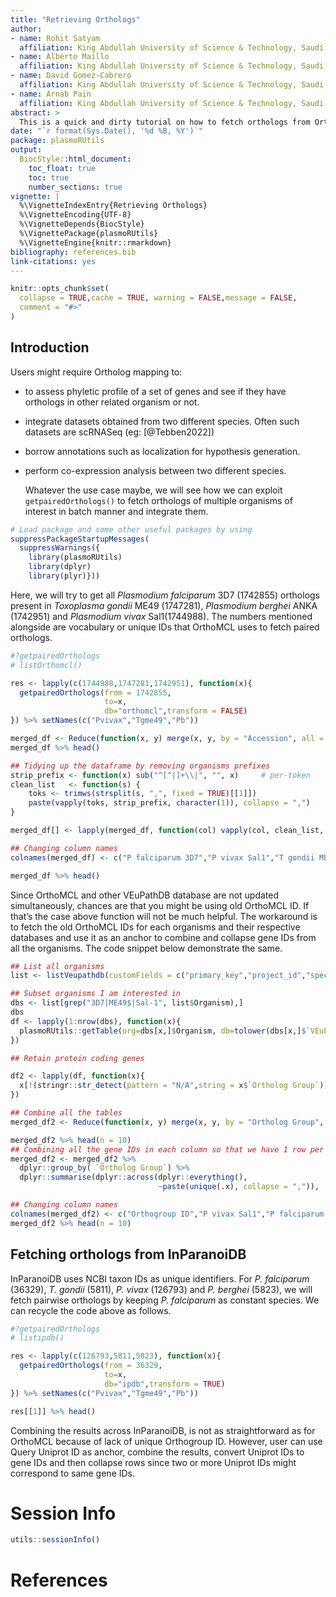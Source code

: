 ---
title: "Retrieving Orthologs"
author:
- name: Rohit Satyam
  affiliation: King Abdullah University of Science & Technology, Saudi Arabia
- name: Alberto Maillo
  affiliation: King Abdullah University of Science & Technology, Saudi Arabia
- name: David Gomez-Cabrero
  affiliation: King Abdullah University of Science & Technology, Saudi Arabia
- name: Arnab Pain
  affiliation: King Abdullah University of Science & Technology, Saudi Arabia
abstract: >
  This is a quick and dirty tutorial on how to fetch orthologs from OrthoMCL and InparanoiDB databases.
date: "`r format(Sys.Date(), '%d %B, %Y')`"
package: plasmoRUtils
output: 
  BiocStyle::html_document:
    toc_float: true
    toc: true
    number_sections: true
vignette: |
  %\VignetteIndexEntry{Retrieving Orthologs}
  %\VignetteEncoding{UTF-8}
  %\VignetteDepends{BiocStyle}
  %\VignettePackage{plasmoRUtils}
  %\VignetteEngine{knitr::rmarkdown}
bibliography: references.bib
link-citations: yes
---

```{r, include = FALSE}
knitr::opts_chunk$set(
  collapse = TRUE,cache = TRUE, warning = FALSE,message = FALSE,
  comment = "#>"
)
```

## Introduction

Users might require Ortholog mapping to:

-   to assess phyletic profile of a set of genes and see if they have orthologs in other related organism or not.

-   integrate datasets obtained from two different species. Often such datasets are scRNASeq (eg: [@Tebben2022])

-   borrow annotations such as localization for hypothesis generation.

-   perform co-expression analysis between two different species.

    Whatever the use case maybe, we will see how we can exploit `getpairedOrthologs()` to fetch orthologs of multiple organisms of interest in batch manner and integrate them.

```{r setup}
# Load package and some other useful packages by using
suppressPackageStartupMessages(
  suppressWarnings({
    library(plasmoRUtils)
    library(dplyr)
    library(plyr)}))
```

Here, we will try to get all *Plasmodium falciparum* 3D7 (1742855) orthologs present in *Toxoplasma gondii* ME49 (1747281), *Plasmodium berghei* ANKA (1742951) and *Plasmodium vivax* Sal1(1744988). The numbers mentioned alongside are vocabulary or unique IDs that OrthoMCL uses to fetch paired orthologs.

```{r}
#?getpairedOrthologs
# listOrthomcl()

res <- lapply(c(1744988,1747281,1742951), function(x){
  getpairedOrthologs(from = 1742855,
                     to=x,
                     db="orthomcl",transform = FALSE)
}) %>% setNames(c("Pvivax","Tgme49","Pb"))

merged_df <- Reduce(function(x, y) merge(x, y, by = "Accession", all = TRUE), res)
merged_df %>% head()

## Tidying up the dataframe by removing organisms prefixes
strip_prefix <- function(x) sub("^[^|]+\\|", "", x)     # per-token
clean_list   <- function(s) {
    toks <- trimws(strsplit(s, ",", fixed = TRUE)[[1]])
    paste(vapply(toks, strip_prefix, character(1)), collapse = ",")
}

merged_df[] <- lapply(merged_df, function(col) vapply(col, clean_list, character(1)))

## Changing column names
colnames(merged_df) <- c("P falciparum 3D7","P vivax Sal1","T gondii ME49","Plasmodium berghei ANKA")

merged_df %>% head()
```

Since OrthoMCL and other VEuPathDB database are not updated simultaneously, chances are that you might be using old OrthoMCL ID. If that's the case above function will not be much helpful. The workaround is to fetch the old OrthoMCL IDs for each organisms and their respective databases and use it as an anchor to combine and collapse gene IDs from all the organisms. The code snippet below demonstrate the same.

```{r}
## List all organisms
list <- listVeupathdb(customFields = c("primary_key","project_id","species",'species_ncbi_tax_id'))

## Subset organisms I am interested in 
dbs <- list[grep("3D7|ME49$|Sal-1", list$Organism),]
dbs
df <- lapply(1:nrow(dbs), function(x){
  plasmoRUtils::getTable(org=dbs[x,]$Organism, db=tolower(dbs[x,]$`VEuPathDB Project`),customFields = c("primary_key" ,"gene_orthomcl_name"))
})

## Retain protein coding genes

df2 <- lapply(df, function(x){
  x[!(stringr::str_detect(pattern = "N/A",string = x$`Ortholog Group`)),]
})

## Combine all the tables
merged_df2 <- Reduce(function(x, y) merge(x, y, by = "Ortholog Group", all = TRUE), df2)

merged_df2 %>% head(n = 10)
## Combining all the gene IDs in each column so that we have 1 row per orthogroup
merged_df2 <- merged_df2 %>% 
  dplyr::group_by( `Ortholog Group`) %>% 
  dplyr::summarise(dplyr::across(dplyr::everything(), 
                                 ~paste(unique(.x), collapse = ",")), .groups = "drop")

## Changing column names
colnames(merged_df2) <- c("Orthogroup ID","P vivax Sal1","P falciparum 3D7","T gondii ME49")
merged_df2 %>% head(n = 10)
```

## Fetching orthologs from InParanoiDB

InParanoiDB uses NCBI taxon IDs as unique identifiers. For *P. falciparum* (36329), *T. gondii* (5811), *P. vivax* (126793) and *P. berghei* (5823), we will fetch pairwise orthologs by keeping *P. falciparum* as constant species. We can recycle the code above as follows.

```{r}
#?getpairedOrthologs
# listipdb()

res <- lapply(c(126793,5811,5823), function(x){
  getpairedOrthologs(from = 36329,
                     to=x,
                     db="ipdb",transform = TRUE)
}) %>% setNames(c("Pvivax","Tgme49","Pb"))

res[[1]] %>% head()

```

Combining the results across InParanoiDB, is not as straightforward as for OrthoMCL because of lack of unique Orthogroup ID. However, user can use Query Uniprot ID as anchor, combine the results, convert Uniprot IDs to gene IDs and then collapse rows since two or more Uniprot IDs might correspond to same gene IDs.

# Session Info {.unnumbered}

```{r}
utils::sessionInfo()
```

# References {.unnumbered}